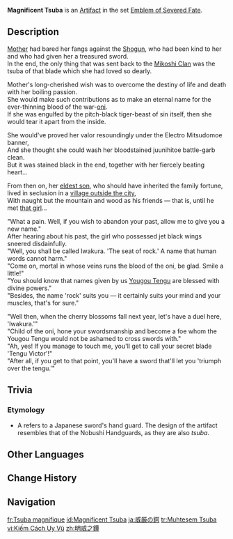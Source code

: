 {{Artifact Infobox
|image = Item Magnificent Tsuba.png
|set   = Emblem of Severed Fate
|piece = Flower of Life
}}
{{Description|Legends has it that this ornate hand guard was once fitted upon a sword gifted to the [[oni]] who betrayed the [[Ei|Shogun]].}}
'''Magnificent Tsuba''' is an [[Artifact]] in the set [[Emblem of Severed Fate]].

==Description==
[[Chiyo|Mother]] had bared her fangs against the [[Ei|Shogun]], who had been kind to her and who had given her a treasured sword.<br>In the end, the only thing that was sent back to the [[Mikoshi Clan]] was the tsuba of that blade which she had loved so dearly.

Mother's long-cherished wish was to overcome the destiny of life and death with her boiling passion.<br>She would make such contributions as to make an eternal name for the ever-thinning blood of the war-[[oni]].<br>If she was engulfed by the pitch-black tiger-beast of sin itself, then she would tear it apart from the inside.

She would've proved her valor resoundingly under the Electro Mitsudomoe banner,<br>And she thought she could wash her bloodstained juunihitoe battle-garb clean.<br>But it was stained black in the end, together with her fiercely beating heart...

From then on, her [[Iwakura Michihiro|eldest son]], who should have inherited the family fortune, lived in seclusion in a [[Konda Village|village outside the city]],<br>With naught but the mountain and wood as his friends &mdash; that is, until he met [[Teruyo|that girl]]...

"What a pain. Well, if you wish to abandon your past, allow me to give you a new name."<br>After hearing about his past, the girl who possessed jet black wings sneered disdainfully.<br>"Well, you shall be called Iwakura. 'The seat of rock.' A name that human words cannot harm."<br>"Come on, mortal in whose veins runs the blood of the oni, be glad. Smile a little!"<br>"You should know that names given by us [[Yougou Tengu]] are blessed with divine powers."<br>"Besides, the name 'rock' suits you &mdash; it certainly suits your mind and your muscles, that's for sure."

"Well then, when the cherry blossoms fall next year, let's have a duel here, 'Iwakura.'"<br>"Child of the oni, hone your swordsmanship and become a foe whom the Yougou Tengu would not be ashamed to cross swords with."<br>"Ah, yes! If you manage to touch me, you'll get to call your secret blade 'Tengu Victor'!"<br>"After all, if you get to that point, you'll have a sword that'll let you 'triumph over the tengu.'"

==Trivia==
===Etymology===
* A {{ja|鍔|tsuba}} refers to a Japanese sword's hand guard. The design of the artifact resembles that of the Nobushi Handguards, as they are also ''tsuba''.

==Other Languages==
{{Other Languages
|en       = Magnificent {{w|Tsuba}}
|zhs      = 明威之镡
|zhs_rm   = Míng Wēi zhī Xín
|zht      = 明威之鐔
|zht_rm   = Míng Wēi zhī Xín
|zh_tl    = Magnificent Handguard
|ja       = 威厳の鍔
|ja_rm    = Igen no Tsuba
|ja_tl    = Tsuba of Solemnity
|ko       = 위엄의 날밑
|ko_rm    = Wieom-ui Nalmit
|ko_tl    = Sword Guard of Dignity
|es       = Guardamano del Honor
|es_tl    = Handguard of Honor
|fr       = Tsuba magnifique
|fr_tl    = Magnificent Tsuba
|ru       = Великолепная цуба
|ru_tl    = Magnificent Tsuba
|th       = Magnificent Tsuba
|vi       = Kiếm Cách Uy Vũ
|vi_tl    = 
|de       = Prunkvolles Stichblatt
|de_tl    = Magnificent Tsuba
|id       = Magnificent Tsuba
|pt       = Pomo Poderoso
|pt_tl    = 
|tr       = Muhteşem Tsuba
|tr_tl    = Magnificent Tsuba
|it       = Tsuba poderosa
|it_tl    = Mighty Tsuba
}}

==Change History==
{{Change History|2.0}}

==Navigation==
{{Artifact Set Navbox|Emblem of Severed Fate}}

[[fr:Tsuba magnifique]]
[[id:Magnificent Tsuba]]
[[ja:威厳の鍔]]
[[tr:Muhteşem Tsuba]]
[[vi:Kiếm Cách Uy Vũ]]
[[zh:明威之鐔]]